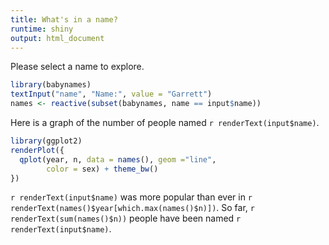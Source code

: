 ```yaml
---
title: What's in a name?
runtime: shiny
output: html_document
---
```


Please select a name to explore.

```r
library(babynames)
textInput("name", "Name:", value = "Garrett")
names <- reactive(subset(babynames, name == input$name))
```

Here is a graph of the number of people named `r renderText(input$name)`.

```r
library(ggplot2)
renderPlot({
  qplot(year, n, data = names(), geom ="line", 
        color = sex) + theme_bw()
})
```

`r renderText(input$name)` was more popular than ever in `r renderText(names()$year[which.max(names()$n)])`. So far, `r renderText(sum(names()$n))` people have been named `r renderText(input$name)`.